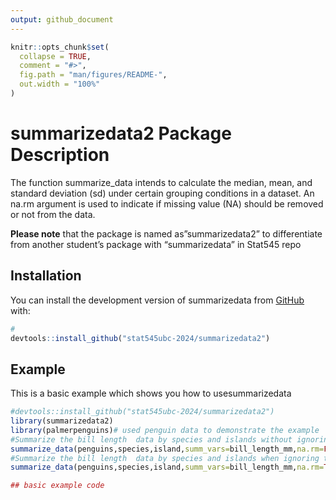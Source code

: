 ```yaml
---
output: github_document
---
```


<!-- README.md is generated from README.Rmd. Please edit that file -->

```r
knitr::opts_chunk$set(
  collapse = TRUE,
  comment = "#>",
  fig.path = "man/figures/README-",
  out.width = "100%"
)
```

# summarizedata2 Package Description

<!-- badges: start -->

<!-- badges: end -->

The function summarize_data intends to calculate the median, mean, and standard deviation (sd) under certain grouping conditions in a dataset. An na.rm argument is used to indicate if missing value (NA) should be removed or not from the data.

**Please note** that the package is named as"summarizedata2" to differentiate from another student's package with "summarizedata" in Stat545 repo

## Installation

You can install the development version of summarizedata from [GitHub](https://github.com/) with:

``` r
# 
devtools::install_github("stat545ubc-2024/summarizedata2")
```

## Example

This is a basic example which shows you how to usesummarizedata

```r
#devtools::install_github("stat545ubc-2024/summarizedata2")
library(summarizedata2)
library(palmerpenguins)# used penguin data to demonstrate the example 
#Summarize the bill length  data by species and islands without ignoring the missing value
summarize_data(penguins,species,island,summ_vars=bill_length_mm,na.rm=FALSE)
#Summarize the bill length  data by species and islands when ignoring the missing value
summarize_data(penguins,species,island,summ_vars=bill_length_mm,na.rm=TRUE)

## basic example code
```
